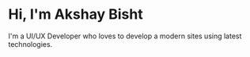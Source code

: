 # Hi, I'm Akshay Bisht

I'm a UI/UX Developer who loves to develop a modern sites using latest technologies.